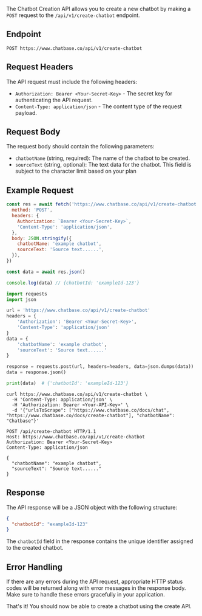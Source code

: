 The Chatbot Creation API allows you to create a new chatbot by making a `POST` request to the `/api/v1/create-chatbot` endpoint.

## Endpoint

```
POST https://www.chatbase.co/api/v1/create-chatbot
```

## Request Headers

The API request must include the following headers:

- `Authorization: Bearer <Your-Secret-Key>` - The secret key for authenticating the API request.
- `Content-Type: application/json` - The content type of the request payload.

## Request Body

The request body should contain the following parameters:

- `chatbotName` (string, required): The name of the chatbot to be created.
- `sourceText` (string, optional): The text data for the chatbot. This field is subject to the character limit based on your plan

## Example Request

```javascript
const res = await fetch('https://www.chatbase.co/api/v1/create-chatbot', {
  method: 'POST',
  headers: {
    Authorization: `Bearer <Your-Secret-Key>`,
    'Content-Type': 'application/json',
  },
  body: JSON.stringify({
    chatbotName: 'example chatbot',
    sourceText: 'Source text......',
  }),
})

const data = await res.json()

console.log(data) // {chatbotId: 'exampleId-123'}
```

```python
import requests
import json

url = 'https://www.chatbase.co/api/v1/create-chatbot'
headers = {
    'Authorization': 'Bearer <Your-Secret-Key>',
    'Content-Type': 'application/json'
}
data = {
    'chatbotName': 'example chatbot',
    'sourceText': 'Source text......'
}

response = requests.post(url, headers=headers, data=json.dumps(data))
data = response.json()

print(data)  # {'chatbotId': 'exampleId-123'}
```

```shell
curl https://www.chatbase.co/api/v1/create-chatbot \
  -H 'Content-Type: application/json' \
  -H 'Authorization: Bearer <Your-API-Key>' \
  -d '{"urlsToScrape": ["https://www.chatbase.co/docs/chat", "https://www.chatbase.co/docs/create-chatbot"], "chatbotName": "Chatbase"}'
```

```http
POST /api/create-chatbot HTTP/1.1
Host: https://www.chatbase.co/api/v1/create-chatbot
Authorization: Bearer <Your-Secret-Key>
Content-Type: application/json

{
  "chatbotName": "example chatbot",
  "sourceText": "Source text......"
}
```

## Response

The API response will be a JSON object with the following structure:

```json
{
  "chatbotId": "exampleId-123"
}
```

The `chatbotId` field in the response contains the unique identifier assigned to the created chatbot.

## Error Handling

If there are any errors during the API request, appropriate HTTP status codes will be returned along with error messages in the response body. Make sure to handle these errors gracefully in your application.

That's it! You should now be able to create a chatbot using the create API.
